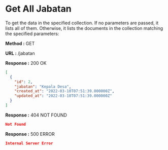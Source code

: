 
# Get All Jabatan

To get the data in the specified collection. If no parameters are passed, it lists all of them.
Otherwise, it lists the documents in the collection matching the specified parameters:

**Method :** <Badge>GET</Badge>

**URL :** <Badge variant="dark">/jabatan</Badge>

**Response :** <BadgeOutline variant="success">200 OK</BadgeOutline>

```json
[
  {
    "id": 2,
    "jabatan": "Kepala Desa",
    "created_at": "2022-03-10T07:51:39.000000Z",
    "updated_at": "2022-03-10T07:51:39.000000Z"
  }
]
```

**Response :** <BadgeOutline variant="warning">404 NOT FOUND</BadgeOutline>

```json
Not Found
```

**Response :** <BadgeOutline variant="danger">500 ERROR</BadgeOutline>

```json
Internal Server Error
```
